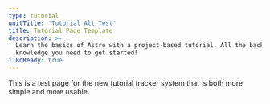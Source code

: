 ```yaml
---
type: tutorial
unitTitle: 'Tutorial Alt Test'
title: Tutorial Page Template
description: >-
  Learn the basics of Astro with a project-based tutorial. All the background
  knowledge you need to get started!
i18nReady: true
---
```


<TutorialTracker text="tutorial-1"/>

This is a test page for the new tutorial tracker system that is both more simple and more usable.

<TutorialConfirmButton 
	tutorialUnit="tutorial-1-step-1"
	text="tutorial-1-step-1 complete"
/>
<TutorialConfirmButton 
	tutorialUnit="tutorial-1-step-2"
	text="tutorial-1-step-2 complete"
/>
<TutorialConfirmButton 
	tutorialUnit="tutorial-1-step-3"
	text="tutorial-1-step-3 complete"
/>